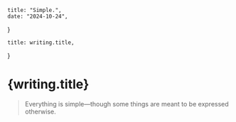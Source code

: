 	title: "Simple.",
	date: "2024-10-24",
}

	title: writing.title,
}

# {writing.title}

> Everything is simple—though some things are meant to be expressed otherwise.